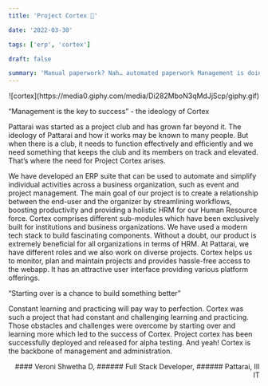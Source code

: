 ```yaml
---
title: 'Project Cortex 📐'

date: '2022-03-30'

tags: ['erp', 'cortex']

draft: false

summary: 'Manual paperwork? Nah… automated paperwork Management is doing things right, leadership is doing the right things. Wanna witness the new management version of Pattarai?'
---
```


<div align="center">![cortex](https://media0.giphy.com/media/Di282MboN3qMdJjScp/giphy.gif)</div>

“Management is the key to success” - the ideology of Cortex

Pattarai was started as a project club and has grown far beyond it. The ideology of Pattarai and how it works may be known to many people. But when there is a club, it needs to function effectively and efficiently and we need something that keeps the club and its members on track and elevated. That’s where the need for Project Cortex arises.

We have developed an ERP suite that can be used to automate and simplify individual activities across a business organization, such as event and project management. The main goal of our project is to create a relationship between the end-user and the organizer by streamlining workflows, boosting productivity and providing a holistic HRM for our Human Resource force. Cortex comprises different sub-modules which have been exclusively built for institutions and business organizations. We have used a modern tech stack to build fascinating components. Without a doubt, our product is extremely beneficial for all organizations in terms of HRM. At Pattarai, we have different roles and we also work on diverse projects. Cortex helps us to monitor, plan and maintain projects and provides hassle-free access to the webapp. It has an attractive user interface providing various platform offerings.

“Starting over is a chance to build something better”

Constant learning and practicing will pay way to perfection. Cortex was such a project that had constant and challenging learning and practicing. Those obstacles and challenges were overcome by starting over and learning more which led to the success of Cortex.
Project cortex has been successfully deployed and released for alpha testing. And yeah! Cortex is the backbone of management and administration.

<div align="right">
#### Veroni Shwetha D,
###### Full Stack Developer,
###### Pattarai, III IT

</div>
